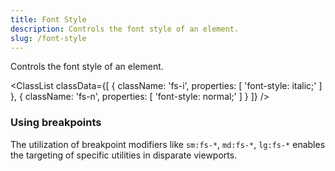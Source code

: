 ```yaml
---
title: Font Style
description: Controls the font style of an element.
slug: /font-style
---
```



Controls the font style of an element.

<ClassList
  classData={[
    {
      className: 'fs-i',
      properties: [
        'font-style: italic;'
      ]
    },
    {
      className: 'fs-n',
      properties: [
        'font-style: normal;'
      ]
    }
  ]}
/>

### Using breakpoints

The utilization of breakpoint modifiers like `sm:fs-*`, `md:fs-*`, `lg:fs-*` enables the targeting of specific utilities in disparate viewports.